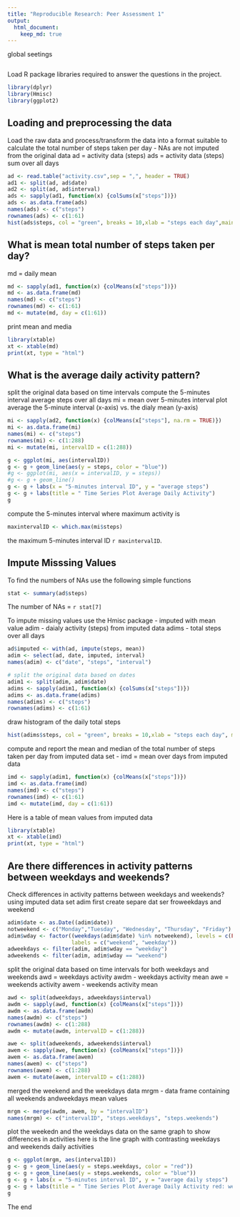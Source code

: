 ```yaml
---
title: "Reproducible Research: Peer Assessment 1"
output: 
  html_document:
    keep_md: true
---
```

global seetings

```r
```
Load R package libraries required to answer the questions in the project.
```r
library(dplyr)
library(Hmisc)
library(ggplot2)
```
## Loading and preprocessing the data
Load the raw data and process/transform the data into a format suitable to calculate
the total number of steps taken per day - NAs are not imputed from the original data
ad = activity data (steps)
ads = activity data (steps) sum over all days
```r

ad <- read.table("activity.csv",sep = ",", header = TRUE)
ad1 <- split(ad, ad$date)
ad2 <- split(ad, ad$interval)
ads <- sapply(ad1, function(x) {colSums(x["steps"])})
ads <- as.data.frame(ads)
names(ads) <- c("steps")
rownames(ads) <- c(1:61)
hist(ads$steps, col = "green", breaks = 10,xlab = "steps each day",main = title("Histogram of the Total number of Steps Taken Each Day"))
```
## What is mean total number of steps taken per day?
md = daily mean
```r
md <- sapply(ad1, function(x) {colMeans(x["steps"])})
md <- as.data.frame(md)
names(md) <- c("steps")
rownames(md) <- c(1:61)
md <- mutate(md, day = c(1:61))
```
print mean and media

```r
library(xtable)
xt <- xtable(md)
print(xt, type = "html")
```

## What is the average daily activity pattern?
split the original data based on time intervals
compute the 5-minutes interval average steps over all days
mi = mean over 5-minutes interval
plot average the 5-minute interval (x-axis) vs. the dialy mean (y-axis)
```r

mi <- sapply(ad2, function(x) {colMeans(x["steps"], na.rm = TRUE)})
mi <- as.data.frame(mi)
names(mi) <- c("steps")
rownames(mi) <- c(1:288)
mi <- mutate(mi, intervalID = c(1:288))

g <- ggplot(mi, aes(intervalID))
g <- g + geom_line(aes(y = steps, color = "blue"))
#g <- ggplot(mi, aes(x = intervalID, y = steps))
#g <- g + geom_line()
g <- g + labs(x = "5-minutes interval ID", y = "average steps")
g <- g + labs(title = " Time Series Plot Average Daily Activity")
g
```

compute the 5-minutes interval where maximum activity  is
```r
maxintervalID <- which.max(mi$steps)
```
the maximum 5-minutes interval ID `r maxintervalID`.

## Impute Misssing Values

To find the numbers of NAs use the following simple functions
```r
stat <- summary(ad$steps)

```
The number of NAs = `r stat[7]`

To impute missing values use the Hmisc package - imputed with mean value
adim - daialy activity (steps) from imputed data
adims - total steps over all days
```r
ad$imputed <- with(ad, impute(steps, mean))
adim <- select(ad, date, imputed, interval)
names(adim) <- c("date", "steps", "interval")

# split the original data based on dates
adim1 <- split(adim, adim$date)
adims <- sapply(adim1, function(x) {colSums(x["steps"])})
adims <- as.data.frame(adims)
names(adims) <- c("steps")
rownames(adims) <- c(1:61)
```
draw histogram of the daily total steps
```r
hist(adims$steps, col = "green", breaks = 10,xlab = "steps each day", main = title("Histogram of the Total number of Steps Taken Each Day with Imputed NAs"))
```
compute  and report the mean and median of the total number of 
steps taken per day from imputed data set - 
imd = mean over days from imputed data
```r
imd <- sapply(adim1, function(x) {colMeans(x["steps"])})
imd <- as.data.frame(imd)
names(imd) <- c("steps")
rownames(imd) <- c(1:61)
imd <- mutate(imd, day = c(1:61))
```
Here is a table of mean values from imputed data

```r
library(xtable)
xt <- xtable(imd)
print(xt, type = "html")
```
## Are there differences in activity patterns between weekdays and weekends?
Check differences in activity patterns between weekdays and weekends?
using imputed data set adim
first create separe dat ser froweekdays and weekend
```r
adim$date <- as.Date((adim$date))
notweekend <- c("Monday","Tuesday", "Wednesday", "Thursday", "Friday") 
adim$wday <- factor((weekdays(adim$date) %in% notweekend), levels = c(FALSE, TRUE),
                    labels = c("weekend", "weekday"))
adweekdays <- filter(adim, adim$wday == "weekday")
adweekends <- filter(adim, adim$wday == "weekend")
```
split the original data based on time intervals for both weekdays and weekends
awd = weekdays activity
awdm - weekdays activity mean
awe = weekends activity
awem - weekends activity mean
```r
awd <- split(adweekdays, adweekdays$interval)
awdm <- sapply(awd, function(x) {colMeans(x["steps"])})
awdm <- as.data.frame(awdm)
names(awdm) <- c("steps")
rownames(awdm) <- c(1:288)
awdm <- mutate(awdm, intervalID = c(1:288))

awe <- split(adweekends, adweekends$interval)
awem <- sapply(awe, function(x) {colMeans(x["steps"])})
awem <- as.data.frame(awem)
names(awem) <- c("steps")
rownames(awem) <- c(1:288)
awem <- mutate(awem, intervalID = c(1:288))
```
merged the weekend and the weekdays data
mrgm - data frame containing all weekends andweekdays mean values
```r
mrgm <- merge(awdm, awem, by = "intervalID")
names(mrgm) <- c("intervalID", "steps.weekdays", "steps.weekends")
```
plot the weekedn and the weekdays data on the same graph to show differences 
in activities
here is the line graph with contrasting weekdays and weekends daily activities
```r
g <- ggplot(mrgm, aes(intervalID))
g <- g + geom_line(aes(y = steps.weekdays, color = "red"))
g <- g + geom_line(aes(y = steps.weekends, color = "blue"))
g <- g + labs(x = "5-minutes interval ID", y = "average daily steps")
g <- g + labs(title = " Time Series Plot Average Daily Activity red: weekdays, blue:weekend")
g
```

The end

             

